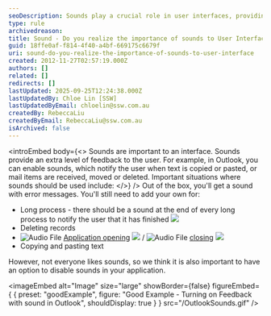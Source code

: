 ```yaml
---
seoDescription: Sounds play a crucial role in user interfaces, providing auditory feedback and enhancing the overall experience.
type: rule
archivedreason:
title: Sound - Do you realize the importance of sounds to User Interface?
guid: 18ffe0af-f814-4f40-a4bf-669175c6679f
uri: sound-do-you-realize-the-importance-of-sounds-to-user-interface
created: 2012-11-27T02:57:19.000Z
authors: []
related: []
redirects: []
lastUpdated: 2025-09-25T12:24:38.000Z
lastUpdatedBy: Chloe Lin [SSW]
lastUpdatedByEmail: chloelin@ssw.com.au
createdBy: RebeccaLiu
createdByEmail: RebeccaLiu@ssw.com.au
isArchived: false
---
```


<introEmbed
  body={<>
Sounds are important to an interface. Sounds provide an extra level of feedback to the user. For example, in Outlook, you can enable sounds, which notify the user when text is copied or pasted, or mail items are received, moved or deleted. Important situations where sounds should be used include:
  </>}
/>
Out of the box, you'll get a sound with error messages. You'll still need to add your own for:

- Long process - there should be a sound at the end of every long process to notify the user that it has finished [![](/Sound.gif)](http://www.ssw.com.au/ssw/Standards/Rules/Sounds/sswLongProcessFinished01_ChatWhsp.wav)
- Deleting records
- ![](/iconAudio.png "Audio File") [Application opening](http://www.ssw.com.au/ssw/Standards/Rules/Sounds/SSWApplicationOpened_dooropen.wav) [![](/Sound.gif)](http://www.ssw.com.au/ssw/Standards/Rules/Sounds/SSWApplicationOpened_dooropen.wav) / ![](/iconAudio.png "Audio File") [closing](http://www.ssw.com.au/ssw/Standards/Rules/Sounds/SSWApplicationClosed_doorslam.wav) [![](/Sound.gif)](http://www.ssw.com.au/ssw/Standards/Rules/Sounds/SSWApplicationClosed_doorslam.wav)
- Copying and pasting text

However, not everyone likes sounds, so we think it is also important to have an option to disable sounds in your application.

<imageEmbed
  alt="Image"
  size="large"
  showBorder={false}
  figureEmbed={ {
    preset: "goodExample",
    figure: "Good Example - Turning on Feedback with sound in Outlook",
    shouldDisplay: true
  } }
  src="/OutlookSounds.gif"
/>
